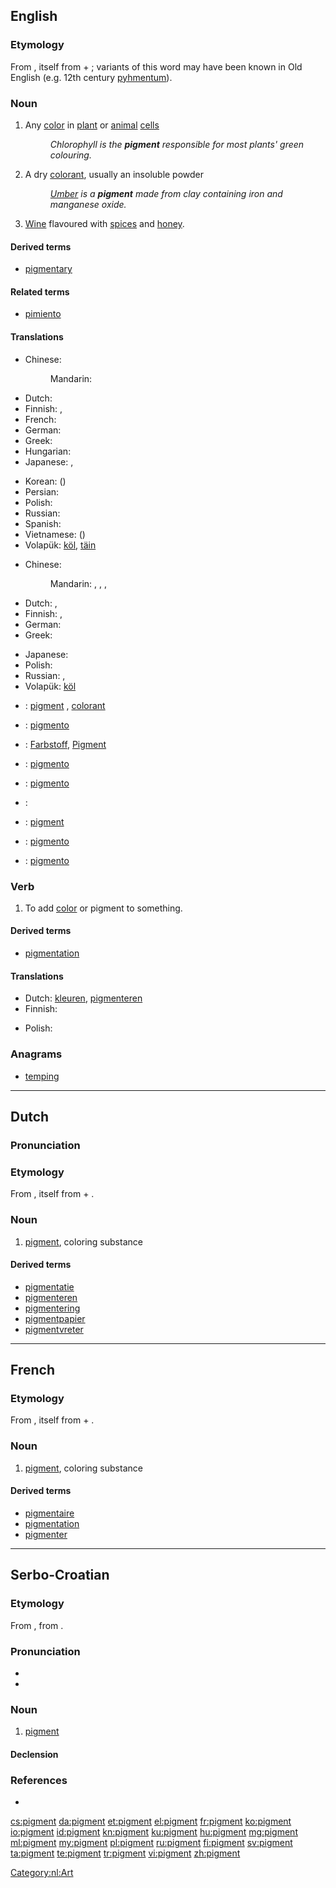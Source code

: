 {{also|Pigment}}
==English==
{{wikipedia}}

===Etymology===
From {{etyl|la|en}} {{term|pigmentum||pigment|lang=la}}, itself from {{term/t|la|pingō||I paint}} + {{term|-mentum|lang=la}}; variants of this word may have been known in Old English (e.g. 12th century [[pyhmentum]]).

===Noun===
{{en-noun}}

# {{context|biology|lang=en}} Any [[color]] in [[plant]] or [[animal]] [[cell]]s
#: ''Chlorophyll is the '''pigment''' responsible for most plants' green colouring.''
# A dry [[colorant]], usually an insoluble powder
#: ''[[umber|Umber]] is a '''pigment''' made from clay containing iron and manganese oxide.''
# {{context|obsolete|lang=en}} [[wine|Wine]] flavoured with [[spice]]s and [[honey]].
#: {{rfquotek|Sir Walter Scott}}

====Derived terms====
* [[pigmentary]]

====Related terms====
* [[pimiento]]

====Translations====
{{trans-top|any color in plant or animal cells}}
* Chinese:
*: Mandarin: {{t|cmn|色素|tr=sèsù|sc=Hani}}
* Dutch: {{t-|nl|pigment|n}}
* Finnish: {{t+|fi|pigmentti}}, {{t+|fi|väriaine}}
* French: {{t+|fr|pigment|m}}
* German: {{t+|de|Pigment|n}}
* Greek: {{t-|el|χρωστική ουσία|f|tr=chrostikí ousía|sc=Grek}}
* Hungarian: {{t+|hu|pigment}}
* Japanese: {{t-|ja|色素|tr=[[しきそ]], shikiso}}, {{t-|ja|顔料|tr=がんりょう, ganryō|sc=Jpan}}
{{trans-mid}}
* Korean: {{t-|ko|색소|tr=saekso|sc=Kore}} ({{t+|ko|色素|sc=Kore}})
* Persian: {{t+|fa|رنگیزه|tr=rangize|sc=fa-Arab}}
* Polish: {{t+|pl|pigment|m}}
* Russian: {{t+|ru|пигмент|m|tr=pigmént|sc=Cyrl}}
* Spanish: {{t+|es|pigmento}}
* Vietnamese: {{t+|vi|sắc tố}} ({{t-|vi|色素}})
* Volapük: [[köl]], [[täin]]
{{trans-bottom}}

{{trans-top|a dry colorant, usually an insoluble powder}}
* Chinese:
*: Mandarin: {{t|cmn|顏料|sc=Hani}}, {{t|cmn|颜料|tr=yánliào|sc=Hani}}, {{t|cmn|著色劑|sc=Hani}}, {{t|cmn|着色剂|tr=zhuósèjì|sc=Hani}}
* Dutch: {{t-|nl|pigment|n}}, {{t+|nl|kleurstof}}
* Finnish: {{t+|fi|pigmentti}}, {{t+|fi|väriaine}}
* German: {{t+|de|Farbstoff|m}}
* Greek: {{t+|el|βαφή|f|tr=vafí|sc=Grek}}
{{trans-mid}}
* Japanese: {{t-|ja|顔料|tr=[[がんりょう]], ganryō}}
* Polish: {{t+|pl|pigment|m}}
* Russian: {{t+|ru|пигмент|m|tr=pigmént|sc=Cyrl}}, {{t+|ru|краситель|m|tr=krasítelʹ|sc=Cyrl}}
* Volapük: [[köl]]
{{trans-bottom}}

{{checktrans-top}}
* {{ttbc|fr}}: [[#French|pigment]] {{m}}, [[colorant]] {{m}}
* {{ttbc|gl}}: [[pigmento]] {{m}}
* {{ttbc|de}}: [[Farbstoff]], [[Pigment]] {{n}}
* {{ttbc|ia}}: [[pigmento]]
* {{ttbc|it}}: [[pigmento]] {{m}}
{{trans-mid}}
* {{ttbc|la}}: {{t-|la|pigmentum|n}}
* {{ttbc|no}}: [[pigment]]
* {{ttbc|pt}}: [[pigmento]] {{m}}
* {{ttbc|es}}: [[pigmento]] {{m}}
{{trans-bottom}}

===Verb===
{{en-verb}}

# {{context|transitive|lang=en}} To add [[color]] or pigment to something.

====Derived terms====
* [[pigmentation]]

====Translations====
{{trans-top|To add color or pigment}}
* Dutch: [[kleuren]], [[pigmenteren]]
* Finnish: {{t-|fi|värjätä}}
{{trans-mid}}
* Polish: {{t-|pl|pigmentować}}
{{trans-bottom}}

===Anagrams===
* [[temping#English|temping]]

----

==Dutch==

===Pronunciation===
{{hyphenation|pig|ment}}
===Etymology===
From {{etyl|la|nl}} {{term|pigmentum||pigment|lang=la}}, itself from {{term/t|la|pingō||I paint}} + {{term|-mentum|lang=la}}.

===Noun===
{{nl-noun|n|pigmenten|pigmentje}}

# [[#English|pigment]], coloring substance

====Derived terms====
* [[pigmentatie]]
* [[pigmenteren]]
* [[pigmentering]]
* [[pigmentpapier]] {{n}}
* [[pigmentvreter]] {{m}}

[[Category:nl:Art]]

----

==French==

===Etymology===
From {{etyl|la|fr}} {{term|pigmentum||pigment|lang=la}}, itself from {{term/t|la|pingō||I paint}} + {{term|-mentum|lang=la}}.

===Noun===
{{fr-noun|m}}

# [[#English|pigment]], coloring substance

====Derived terms====
* [[pigmentaire]]
* [[pigmentation]]
* [[pigmenter]]

----

==Serbo-Croatian==

===Etymology===
From {{etyl|de|sh}} {{term|Pigment|lang=de}}, from {{etyl|la|sh}} {{term|pigmentum|lang=la}}.

===Pronunciation===
* {{IPA|/pǐɡment/|lang=sh}}
* {{hyphenation|pi|gment}}

===Noun===
{{sh-noun|g=m|head=pìgment|r|пигмент|пѝгмент}}

# [[#English|pigment]]

====Declension====
{{sh-decl-noun
|pìgment|pigmenti
|pigmenta|pìgmenātā
|pigmentu|pigmentima
|pigment|pigmente
|pigmente|pigmenti
|pigmentu|pigmentima
|pigmentom|pigmentima
}}

===References===
* {{R:sh:HJP|eV5jUBE%3D}}

[[cs:pigment]]
[[da:pigment]]
[[et:pigment]]
[[el:pigment]]
[[fr:pigment]]
[[ko:pigment]]
[[io:pigment]]
[[id:pigment]]
[[kn:pigment]]
[[ku:pigment]]
[[hu:pigment]]
[[mg:pigment]]
[[ml:pigment]]
[[my:pigment]]
[[pl:pigment]]
[[ru:pigment]]
[[fi:pigment]]
[[sv:pigment]]
[[ta:pigment]]
[[te:pigment]]
[[tr:pigment]]
[[vi:pigment]]
[[zh:pigment]]